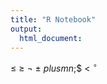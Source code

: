```yaml
---
title: "R Notebook"
output:
  html_document:
---
```


$\leq$
$\geq$
$\neg$
$\pm$  $plusmn;
$\times$
$<$
$^\circ$
